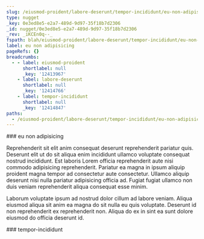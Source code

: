 ```yaml
---
slug: /eiusmod-proident/labore-deserunt/tempor-incididunt/eu-non-adipisicing
type: nugget
_key: 0e3ed8e5-e2a7-489d-9d97-35f18b7d2306
_id: nugget/0e3ed8e5-e2a7-489d-9d97-35f18b7d2306
_rev: _iKCEn0q--_
fspath: blah/eiusmod-proident/labore-deserunt/tempor-incididunt/eu-non-adipisicing.md
label: eu non adipisicing
pageRefs: {}
breadcrumbs:
  - - label: eiusmod-proident
      shortlabel: null
      _key: '12413967'
    - label: labore-deserunt
      shortlabel: null
      _key: '12414766'
    - label: tempor-incididunt
      shortlabel: null
      _key: '12414847'
paths:
  - /eiusmod-proident/labore-deserunt/tempor-incididunt/eu-non-adipisicing
---
```


<NuggetArea>
<Nugget slug="/eiusmod-proident/labore-deserunt/tempor-incididunt/eu-non-adipisicing" type="nugget" _key="0e3ed8e5-e2a7-489d-9d97-35f18b7d2306" _id="nugget/0e3ed8e5-e2a7-489d-9d97-35f18b7d2306" _rev="_iKCEn0q--_" fspath="blah/eiusmod-proident/labore-deserunt/tempor-incididunt/eu-non-adipisicing.md" label="eu non adipisicing" paths="/eiusmod-proident/labore-deserunt/tempor-incididunt/eu-non-adipisicing">
<NuggetBody>
### eu non adipisicing

Reprehenderit sit elit anim consequat deserunt reprehenderit pariatur quis. Deserunt elit ut do sit aliqua enim incididunt ullamco voluptate consequat nostrud incididunt. Est laboris Lorem officia reprehenderit aute nisi commodo adipisicing reprehenderit. Pariatur ea magna in ipsum aliquip proident magna tempor ad consectetur aute consectetur. Ullamco aliquip deserunt nisi nulla pariatur adipisicing officia ad. Fugiat fugiat ullamco non duis veniam reprehenderit aliqua consequat esse minim.

Laborum voluptate ipsum ad nostrud dolor cillum ad labore veniam. Aliqua eiusmod aliqua sit anim ea magna do sit nulla eu quis voluptate. Deserunt id non reprehenderit ex reprehenderit non. Aliqua do ex in sint ea sunt dolore eiusmod do officia deserunt id.

</NuggetBody>
<Breadcrumbs>
<Crumbs>
<Crumb _key="12413967" label="eiusmod-proident" /><Crumb _key="12414766" label="labore-deserunt" /><Crumb _key="12414847" label="tempor-incididunt" />
</Crumbs>
</Breadcrumbs>
</Nugget>

<NuggetsInbound>
</NuggetsInbound>
<NuggetsOutbound>
</NuggetsOutbound>
</NuggetArea>
<PassagesInbound>
<Passage direction="inbound" type="passage" _key="12414847" _id="passage/12414847" _rev="_iKCEn0m--B" label="tempor-incididunt" passage="tempor-incididunt" fspath="blah/eiusmod-proident/labore-deserunt/tempor-incididunt" paths="/eiusmod-proident/labore-deserunt/tempor-incididunt" slug="/eiusmod-proident/labore-deserunt/tempor-incididunt">
<NuggetBody>
### tempor-incididunt

</NuggetBody>
<Breadcrumbs>
<Crumbs>
<Crumb _key="12413967" label="eiusmod-proident" /><Crumb _key="12414766" label="labore-deserunt" />
</Crumbs>
</Breadcrumbs>
</Passage>

</PassagesInbound>
<PassagesOutbound>
</PassagesOutbound>